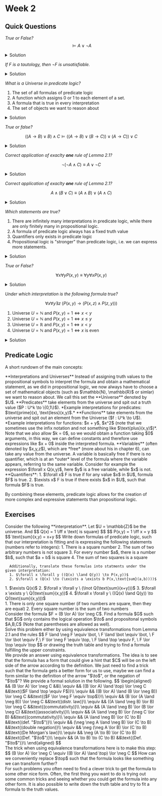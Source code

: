 
# Week 2

## Quick Questions
*True or False?*
$$
 \vDash A \lor \lnot A
$$ 
<details>
  <summary>Solution</summary>
  True, because either $A$ or $\lnot A$ will always be true, we obtain that $A \lor \lnot A$ is a tautology. We use the notation $\vDash F$ to express this fact. 
</details>

*If $F$ is a tautology, then $\lnot F$ is unsatisfiable.*

<details>
<summary>
Solution
</summary>
True, see **Lemma 2.2** in script.
</details>

*What is a Universe in predicate logic?*
1. The set of all formulas of predicate logic
2. A function which assigns 0 or 1 to each element of a set.
3. A formula that is true in every interpretation
4. The set of objects we want to reason about

<details>
<summary>
Solution
</summary>
4. is correct.
</details>


*True or false?*

$$
((A \to B) \lor B) \land C \vDash ((A \to B) \lor (B \to C)) \lor (A \to C)) \lor C
$$

<details>
<summary>
Solution
</summary>
True, one can make the observation that in every case where the left-hand side is true, $C$ must be $1$. Therefore, we obtain that the right-hand side automatically becomes true. Thus, we have indeed a logical consequence.
</details>

*Correct application of exaclty **one** rule of Lemma 2.1?*

$$
    \lnot(\lnot A \land C) \equiv A \lor \lnot C 
$$

<details>
<summary>
Solution
</summary>
No, we used **double negation** and **De-Morgan** at once, we should split it up as follows:
$$
    \lnot(\lnot A \land C) \equiv \lnot \lnot A \lor \lnot C \equiv A \lor \lnot C 
$$
</details>

*Correct application of exaclty **one** rule of Lemma 2.1?*

$$
    A \land (B \lor C) \equiv  (A \land B) \lor (A \land C)
$$

<details>
<summary>
Solution
</summary>
Yes, we have used only the first distributive law.
</details>

*Which statements are true?*

1. There are infinitely many interpretations in predicate logic, while there are only finitely many in propositional logic.
2. A formula of predicate logic always has a fixed truth value
3. Quantifiers only exists in predicate logic
4. Propositional logic is "stronger" than predicate logic, i.e. we can express more statements.

<details>
<summary>
Solution
</summary>
1. True, because there are e.g. infinitely many universes, while there is only a finite amount of propositional symbols in propositional logic, i.e. there are only $2^n$ many interpretations.
2. False, the truth value may change if we e.g. use another universe.
3. True
4. False, predicate logic is "stronger", see 3.
</details>

*True or False?*

$$
\forall x \forall y P(x,y) \equiv \forall y \forall x P(x,y)
$$

<details>
<summary>
Solution
</summary>
True. See **2.4.7** in script.
</details>

*Under which interpretation is the following formula true?*

$$
\forall  x \forall  y \exists  z \ \left(P\left(x,y\right) \to  \left(P\left(x,z\right) \land P\left(z,y\right)\right)\right)
$$

1. Universe $U = \mathbb{N}$ and $P(x,y) = 1 \iff x < y$
2. Universe $U = \mathbb{N}$ and $P(x,y) = 1 \iff x \leq y$
3. Universe $U = \mathbb{R}$ and $P(x,y) = 1 \iff x < y$
4. Universe $U = \mathbb{N}$ and $P(x,y) = 1 \iff x \text{ is even}$

<details>
<summary>
Solution
</summary>
1. False, counterexample: $x = 1, y = 2$. There exists no number $z$ "between" $x = 1$ and $y = 2$.
2. True, if we set $z = x$, then the formula is true (if we fix any $x, y$ and set $z = x$, then $x \le y$ implies $x \le z = x$ and $x = z \le y$)
3. True, if we set $z = \frac{x + y}{2}$, then the formula is true (we can always "find" a real number between $x$ and $y$ if $x < y$)
4. True, the value of $y$ doesn't matter here and setting $z = x$ trivially satisfies the formula.
</details>



## Predicate Logic

A short rundown of the main concepts:

<Callout type="warning" emoji="💡">
 **Interpretations and Universes** Instead of assigning truth values to the propositional symbols to interpret the formula and obtain a mathematical statement, as we did in propositional logic, we now always have to choose a set of mathematical objects (such as $\mathbb{N}, \mathbb{R}$ or simlar) we want to reason about. We call this set the **Universe** denoted by $U$.
</Callout>
<Callout type="warning" emoji="💡">
 **Predicates** take elements from the universe and spit out a truth value ($P : U^k \to \{0,1\}$). *Example interpretations for predicates: $\text{prime}(x), \text{less}(x,y)$.*
</Callout>
<Callout type="warning" emoji="💡">
 **Functions** take elements from the universe and spit out an element from the Universe ($f : U^k \to U$). *Example interpretations for functions: $x + y$, $x^2$ (note that we sometimes use the infix notation and not something like $\text{plus}(x,y)$)*. Note that we also allow $k = 0$, so we would obtain a function taking $0$ arguments, in this way, we can define constants and therefore use expressions like $x + 0$ inside the interpreted formula.
</Callout> 
<Callout type="warning" emoji="💡">
 **Variables** (often denoted by $x,y,z$), which are *free* (more about his in chapter 6), can take any value from the universe. A variable is basically free if there is no quantifier, which is at an *outer* level of the formula where the variable appears, referring to the same variable. Consider for example the expression $\forall x Q(x,y)$, here $y$ is a free variable, while $x$ is not. 
</Callout> 

<Callout type="warning" emoji="💡">
**Quantifiers**:
1. $\forall x$ F is true if for any value $x$ in $U$, formula $F$ is true.
2. $\exists x$ F is true if there exists $x$ in $U$, such that formula $F$ is true.
</Callout> 

By combining these elements, predicate logic allows for the creation of more complex and expressive statements than propositional logic.


## Exercises

<Problem title="Translation of predicate logic" source="Leon Kolmanic (HS23)" link="https://leonkolmanic.com/">
  <div label="question">
  Consider the following **interpretation**.
      Let $U = \mathbb{Z}$ be the universe. And
      $$
      Q(x) = 1 \iff x \text{ is square}
      $$
      $$
      P(x,y) = 1 \iff x = y
      $$
      $$
      \text{sum}(x,y) = x+y
      $$
      Write down formulas of predicate logic, such that our interpretation is fitting and is expressing the following statements (numbers refer to integers):
      1. There is a square number
      2. The sum of two arbitrary numbers is not square
      3. For every number $a$, there is a number $b$, such that $a + b$ is square
      4. The sum of two squares is a square

      Additionally, translate these formulas into statments under the given interpretation:
      1. $\forall x \forall y ((Q(x) \land Q(y)) \to P(x,y))$
      2. $\forall x (Q(x) \to (\exists a \exists b P(x,\text{sum}(a,b))))$
  </div>
  <div label="answer">
    1. $\exists Q(x)$
    2. $\forall x \forall y \  (\lnot Q(\text{sum}(x+y)))$
    3. $\forall x \exists y \ Q(\text{sum}(x,y))$
    4. $\forall x \forall y \ ((Q(x) \land Q(y)) \to Q(\text{sum}(x,y)))$
  </div>
   <div label="answer">
    1. There is only one square number (if two numbers are square, then they are equal)
    2. Every square number is the sum of two numbers
  </div>
</Problem>

<Problem title="Equivalence Transformations" source="Philipp Barski">
  <div label="question">
      Consider the formula $F = (B \lor A) \lor \neg C$. Find a formula $G$ such that $G$ only contains the logical operation $\to$ and propositonal symbols $A,B,C$ (Note that parentheses are allowed as well).<br/> 
       Solve this problem either by using equivalence transformations from Lemma 2.1 and the rules 
       $$
       F \land \neg F \equiv \bot, \  F \land \bot \equiv \bot, \ F \lor \bot \equiv F,\  F \lor \neg F \equiv \top, \ F \land \top \equiv F, \ F \lor \top \equiv \top
       $$ 
       or drawing the truth table and trying to find a formula fulfilling the upper constraints.
  </div>
  <div label="answer">
    We provide an answer using equivalence transformations. The idea is to see that the formula has a form that could give a hint that $C$ will be on the left side of the arrow according to the definition. We just need to find a trick such that the formula gets a better form for us to use, maybe we can find a form similar to the definition of the arrow "$\to$", or the negation of "$\to$"? We provide a formal solution in the following. 
    $$
    \begin{aligned}
      && (B \lor A) \lor \neg C &&\\
      \equiv && ((B \lor A) \land \top) \lor \neg C &&\text{($F \land \top \equiv F$)}\\
      \equiv && ((B \lor A) \land (B \lor \neg B)) \lor \neg C &&\text{($F \lor \neg F \equiv \top$)}\\
      \equiv && (B \lor (A \land \neg B)) \lor \neg C &&\text{(distr. law)}\\
      \equiv && ((A \land \neg B) \lor B) \lor \neg C &&\text{(commutativity)}\\
      \equiv && (A \land \neg B) \lor (B \lor \neg C) &&\text{(associativity)}\\
      \equiv && (A \land \neg B) \lor (\neg C \lor B) &&\text{(commutativity)}\\
      \equiv && (A \land \neg B) \lor (C \to B) &&\text{(def. "$\to$")}\\
      \equiv && (\neg \neg A \land \neg B) \lor (C \to B) &&\text{(double negation)}\\
      \equiv && \neg (\neg A \lor B) \lor (C \to B) &&\text{(De Morgan's law)}\\
      \equiv && \neg (A \to B) \lor (C \to B) &&\text{(Def. "$\to$")}\\
      \equiv && (A \to B) \to (C \to B) &&\text{(Def. "$\to$")}\\
    \end{aligned}
    $$
  </div>

  <div label="hint">
    The trick when using equivalence transformations here is to make this step: 
    $$
    (B \lor A) \lor \neg C \equiv ((B \lor A) \land \top) \lor \neg C
    $$
     How can we conveniently replace $\top$ such that the formula looks like something we can transform further?
  </div>
  <div label= "takeaway">
  For such problems you often need to find a clever trick to get the formula to some other nice form. Often, the first thing you want to do is trying out some common tricks and seeing whether you could get the formula into any other form. It is also possible to write down the truth table and try to fit a formula to the truth values.
  </div>
</Problem>

